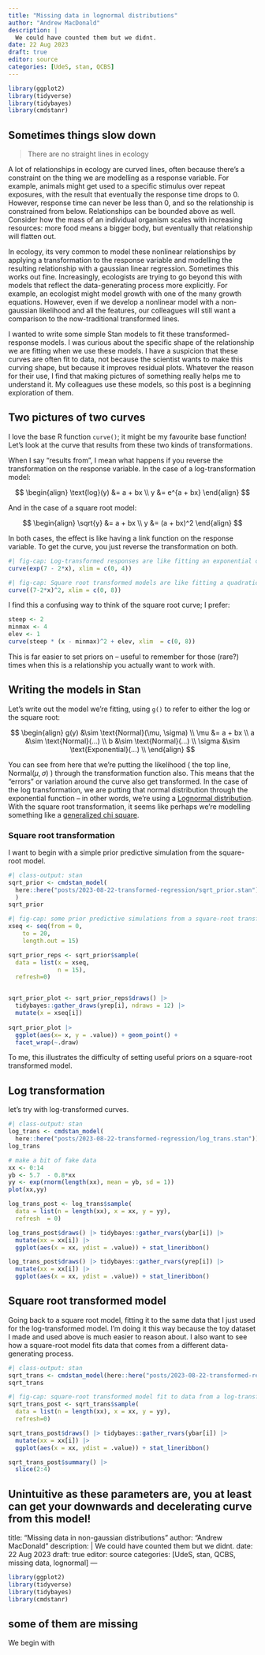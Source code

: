 ```yaml
---
title: "Missing data in lognormal distributions"
author: "Andrew MacDonald"
description: |
  We could have counted them but we didnt.
date: 22 Aug 2023
draft: true
editor: source
categories: [UdeS, stan, QCBS]
---
```


```r
library(ggplot2)
library(tidyverse)
library(tidybayes)
library(cmdstanr)
```

##  Sometimes things slow down

> There are no straight lines in ecology

A lot of relationships in ecology are curved lines, often because there's a constraint on the thing we are modelling as a response variable. For example, animals might get used to a specific stimulus over repeat exposures, with the result that eventually the response time drops to 0. However, response time can never be less than 0, and so the relationship is constrained from below. Relationships can be bounded above as well. Consider how the mass of an individual organism scales with increasing resources: more food means a bigger body, but eventually that relationship will flatten out.

In ecology, its very common to model these nonlinear relationships by applying a transformation to the response variable and modelling the resulting relationship with a gaussian linear regression. Sometimes this works out fine. Increasingly, ecologists are trying to go beyond this with models that reflect the data-generating process more explicitly. For example, an ecologist might model growth with one of the many growth equations. However, even if we develop a nonlinear model with a non-gaussian likelihood and all the features, our colleagues will still want a comparison to the now-traditional transformed lines.

I wanted to write some simple Stan models to fit these transformed-response models. 
I was curious about the specific shape of the relationship we are fitting when we use these models. I have a suspicion that these curves are often fit to data, not because the scientist wants to make this curving shape, but because it improves residual plots.  Whatever the reason for their use, I find that making pictures of something really helps me to understand it. My colleagues use these models, so this post is a beginning exploration of them.

## Two pictures of two curves

I love the base R function `curve()`; it might be my favourite base function! Let's look at the curve that results from these two kinds of transformations.  

When I say "results from", I mean what happens if you reverse the transformation on the response variable. In the case of a log-transformation model:

$$
\begin{align}
\text{log}(y) &= a + bx \\
y &= e^{a + bx}
\end{align}
$$

And in the case of a square root model:

$$
\begin{align}
\sqrt{y} &= a + bx \\
y &= (a + bx)^2
\end{align}
$$

In both cases, the effect is like having a link function on the response variable. 
To get the curve, you just reverse the transformation on both.


```r
#| fig-cap: Log-transformed responses are like fitting an exponential curve
curve(exp(7 - 2*x), xlim = c(0, 4))
```


```r
#| fig-cap: Square root transformed models are like fitting a quadratic curve
curve((7-2*x)^2, xlim = c(0, 8))
```

::: {.callout-note}
I find this a confusing way to think of the square root curve; I prefer:

```r
steep <- 2
minmax <- 4
elev <- 1
curve(steep * (x - minmax)^2 + elev, xlim  = c(0, 8))
```

This is far easier to set priors on -- useful to remember for those (rare?) times when this is a relationship you actually want to work with.
:::


## Writing the models in Stan

Let's write out the model we're fitting, using `g()` to refer to either the log or the square root:

$$
\begin{align}
g(y) &\sim \text{Normal}(\mu, \sigma) \\
\mu &= a + bx \\
a &\sim \text{Normal}(...) \\
b &\sim \text{Normal}(...) \\
\sigma &\sim \text{Exponential}(...) \\
\end{align}
$$

You can see from here that we're putting the likelihood ( the top line, $\text{Normal}(\mu, \sigma)$ ) through the transformation function also. This means that the "errors" or variation around the curve also get transformed. In the case of the log transformation, we are putting that normal distribution through the exponential function -- in other words, we're using a [Lognormal distribution](https://en.wikipedia.org/wiki/Lognormal_distribution).
With the square root transformation, it seems like perhaps we're modelling something like a [generalized chi square](https://stats.stackexchange.com/questions/93383/square-of-normal-distribution-with-specific-variance).

### Square root transformation

I want to begin with a simple prior predictive simulation from the square-root model.

```r
#| class-output: stan
sqrt_prior <- cmdstan_model(
  here::here("posts/2023-08-22-transformed-regression/sqrt_prior.stan")
  )
sqrt_prior
```


```r
#| fig-cap: some prior predictive simulations from a square-root transformed model.
xseq <- seq(from = 0, 
    to = 20, 
    length.out = 15)

sqrt_prior_reps <- sqrt_prior$sample(
  data = list(x = xseq,
              n = 15),
  refresh=0)


sqrt_prior_plot <- sqrt_prior_reps$draws() |> 
  tidybayes::gather_draws(yrep[i], ndraws = 12) |> 
  mutate(x = xseq[i])
  
sqrt_prior_plot |> 
  ggplot(aes(x= x, y = .value)) + geom_point() + 
  facet_wrap(~.draw)
```

To me, this illustrates the difficulty of setting useful priors on a square-root transformed model. 

## Log transformation

let's try with log-transformed curves. 

```r
#| class-output: stan
log_trans <- cmdstan_model(
  here::here("posts/2023-08-22-transformed-regression/log_trans.stan"))
log_trans
```

```r
# make a bit of fake data
xx <- 0:14
yb <- 5.7  - 0.8*xx
yy <- exp(rnorm(length(xx), mean = yb, sd = 1))
plot(xx,yy)

log_trans_post <- log_trans$sample(
  data = list(n = length(xx), x = xx, y = yy),
  refresh  = 0)

```


```r
log_trans_post$draws() |> tidybayes::gather_rvars(ybar[i]) |> 
  mutate(xx = xx[i]) |> 
  ggplot(aes(x = xx, ydist = .value)) + stat_lineribbon()
```

```r

log_trans_post$draws() |> tidybayes::gather_rvars(yrep[i]) |> 
  mutate(xx = xx[i]) |> 
  ggplot(aes(x = xx, ydist = .value)) + stat_lineribbon()
```

## Square root transformed model

Going back to a square root model, fitting it to the same data that I just used for the log-transformed model.
I'm doing it this way because the toy dataset I made and used above is much easier to reason about. I also want to see how a square-root model fits data that comes from a different data-generating process.


```r
#| class-output: stan
sqrt_trans <- cmdstan_model(here::here("posts/2023-08-22-transformed-regression/sqrt_trans.stan"))
sqrt_trans
```

 
```r
#| fig-cap: square-root transformed model fit to data from a log-transformed model. Just to prove you can
sqrt_trans_post <- sqrt_trans$sample(
  data = list(n = length(xx), x = xx, y = yy), 
  refresh=0)

sqrt_trans_post$draws() |> tidybayes::gather_rvars(ybar[i]) |> 
  mutate(xx = xx[i]) |> 
  ggplot(aes(x = xx, ydist = .value)) + stat_lineribbon()
```

```r
sqrt_trans_post$summary() |> 
  slice(2:4)
```

Unintuitive as these parameters are, you at least can get your downwards and decelerating curve from this model! 
---
title: "Missing data in non-gaussian distributions"
author: "Andrew MacDonald"
description: |
  We could have counted them but we didnt.
date: 22 Aug 2023
draft: true
editor: source
categories: [UdeS, stan, QCBS, missing data, lognormal]
---

```r
library(ggplot2)
library(tidyverse)
library(tidybayes)
library(cmdstanr)
```

##  some of them are missing

We begin with 

